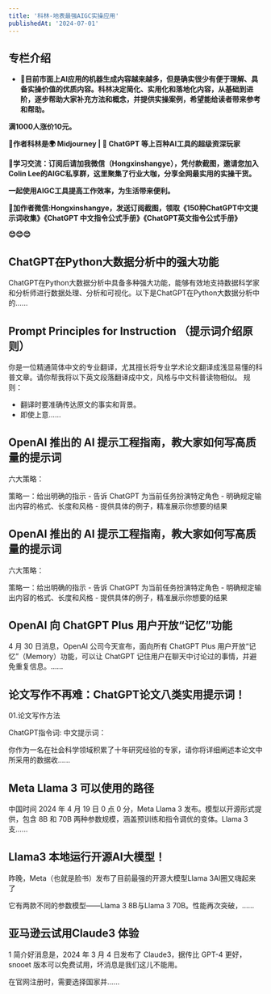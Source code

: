 ```yaml
---
title: '科林-地表最强AIGC实操应用'
publishedAt: '2024-07-01'
---
```


## 专栏介绍

* **🌟目前市面上AI应用的机器生成内容越来越多，但是确实很少有便于理解、具备实操价值的优质内容。科林决定简化、实用化和落地化内容，从基础到进阶，逐步帮助大家补充方法和概念，并提供实操案例，希望能给读者带来参考和帮助。**

**满1000人涨价10元。**

**🌟作者科林是🌍 Midjourney | 💬 ChatGPT 等上百种AI工具的超级资深玩家**

**🌟学习交流：订阅后请加我微信（Hongxinshangye），凭付款截图，邀请您加入Colin Lee的AIGC私享群，这里聚集了行业大咖，分享全网最实用的实操干货。**

**一起使用AIGC工具提高工作效率，为生活带来便利。**

**🌟加作者微信:Hongxinshangye，发送订阅截图，领取《150种ChatGPT中文提示词收集》《ChatGPT 中文指令公式手册》《ChatGPT英⽂指令公式⼿册》**

**😊😊😊**

## ChatGPT在Python大数据分析中的强大功能
ChatGPT在Python大数据分析中具备多种强大功能，能够有效地支持数据科学家和分析师进行数据处理、分析和可视化。以下是ChatGPT在Python大数据分析中的......

## Prompt Principles for Instruction （提示词介绍原则）
你是一位精通简体中文的专业翻译，尤其擅长将专业学术论文翻译成浅显易懂的科普文章。请你帮我将以下英文段落翻译成中文，风格与中文科普读物相似。
规则：
- 翻译时要准确传达原文的事实和背景。
- 即使上意......

## OpenAI 推出的 AI 提示工程指南，教大家如何写高质量的提示词
六大策略：

策略一：给出明确的指示 - 告诉 ChatGPT 为当前任务扮演特定角色 - 明确规定输出内容的格式、长度和风格 - 提供具体的例子，精准展示你想要的结果

## OpenAI 推出的 AI 提示工程指南，教大家如何写高质量的提示词
六大策略：

策略一：给出明确的指示 - 告诉 ChatGPT 为当前任务扮演特定角色 - 明确规定输出内容的格式、长度和风格 - 提供具体的例子，精准展示你想要的结果

## OpenAI 向 ChatGPT Plus 用户开放“记忆”功能
4 月 30 日消息，OpenAI 公司今天宣布，面向所有 ChatGPT Plus 用户开放“记忆”（Memory）功能，可以让 ChatGPT 记住用户在聊天中讨论过的事情，并避免重复信息。......

## 论文写作不再难：ChatGPT论文八类实用提示词！
01.论文写作方法

ChatGPT指令词:
中文提示词：

你作为一名在社会科学领域积累了十年研究经验的专家，请你将详细阐述本论文中所采用的数据收......

## Meta Llama 3 可以使用的路径
中国时间 2024 年 4 月 19 日 0 点 0 分，Meta Llama 3 发布。模型以开源形式提供，包含 8B 和 70B 两种参数规模，涵盖预训练和指令调优的变体。Llama 3 支......

## Llama3 本地运行开源AI大模型！
昨晚，Meta（也就是脸书）发布了目前最强的开源大模型Llama 3AI圈又嗨起来了

它有两款不同的参数模型——Llama 3 8B与Llama 3 70B。性能再次突破，......

## 亚马逊云试用Claude3 体验
1 简介好消息是，2024 年 3 月 4 日发布了 Claude3，据传比 GPT-4 更好，snooet 版本可以免费试用，坏消息是我们这儿不能用。

在官网注册时，需要选择国家并......

